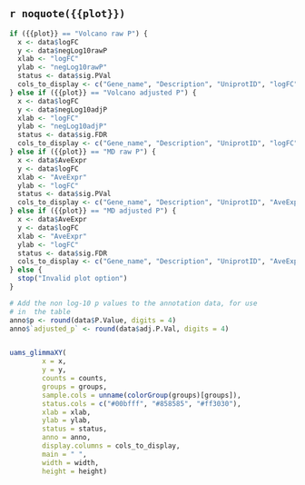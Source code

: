 ## `r noquote({{plot}})`

```r
if ({{plot}} == "Volcano raw P") {
  x <- data$logFC
  y <- data$negLog10rawP
  xlab <- "logFC"
  ylab <- "negLog10rawP"
  status <- data$sig.PVal
  cols_to_display <- c("Gene_name", "Description", "UniprotID", "logFC", "p", "adjusted_p")
} else if ({{plot}} == "Volcano adjusted P") {
  x <- data$logFC
  y <- data$negLog10adjP
  xlab <- "logFC"
  ylab <- "negLog10adjP"
  status <- data$sig.FDR
  cols_to_display <- c("Gene_name", "Description", "UniprotID", "logFC", "p", "adjusted_p")
} else if ({{plot}} == "MD raw P") {
  x <- data$AveExpr
  y <- data$logFC
  xlab <- "AveExpr"
  ylab <- "logFC"
  status <- data$sig.PVal
  cols_to_display <- c("Gene_name", "Description", "UniprotID", "AveExpr", "logFC", "p", "adjusted_p")
} else if ({{plot}} == "MD adjusted P") {
  x <- data$AveExpr
  y <- data$logFC
  xlab <- "AveExpr"
  ylab <- "logFC"
  status <- data$sig.FDR
  cols_to_display <- c("Gene_name", "Description", "UniprotID", "AveExpr", "logFC", "p", "adjusted_p")
} else {
  stop("Invalid plot option")
}

# Add the non log-10 p values to the annotation data, for use
# in  the table 
anno$p <- round(data$P.Value, digits = 4)
anno$`adjusted_p` <- round(data$adj.P.Val, digits = 4)


uams_glimmaXY(
        x = x,
        y = y,
        counts = counts,
        groups = groups,
        sample.cols = unname(colorGroup(groups)[groups]),
        status.cols = c("#00bfff", "#858585", "#ff3030"),
        xlab = xlab,
        ylab = ylab,
        status = status,
        anno = anno,
        display.columns = cols_to_display,
        main = " ",
        width = width,
        height = height)
```
